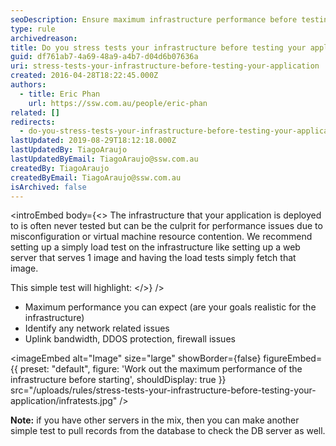 ```yaml
---
seoDescription: Ensure maximum infrastructure performance before testing your application to avoid common issues caused by misconfiguration or resource contention.
type: rule
archivedreason:
title: Do you stress tests your infrastructure before testing your application?
guid: df761ab7-4a69-48a9-a4b7-d04d6b07636a
uri: stress-tests-your-infrastructure-before-testing-your-application
created: 2016-04-28T18:22:45.000Z
authors:
  - title: Eric Phan
    url: https://ssw.com.au/people/eric-phan
related: []
redirects:
  - do-you-stress-tests-your-infrastructure-before-testing-your-application
lastUpdated: 2019-08-29T18:12:18.000Z
lastUpdatedBy: TiagoAraujo
lastUpdatedByEmail: TiagoAraujo@ssw.com.au
createdBy: TiagoAraujo
createdByEmail: TiagoAraujo@ssw.com.au
isArchived: false
---
```


<introEmbed
  body={<>
The infrastructure that your application is deployed to is often never tested but can be the culprit for performance issues due to misconfiguration or virtual machine resource contention. We recommend setting up a simply load test on the infrastructure like setting up a web server that serves 1 image and having the load tests simply fetch that image.

This simple test will highlight:
  </>}
/>
- Maximum performance you can expect (are your goals realistic for the infrastructure)
- Identify any network related issues
- Uplink bandwidth, DDOS protection, firewall issues


<imageEmbed
  alt="Image"
  size="large"
  showBorder={false}
  figureEmbed={{
    preset: "default",
    figure: 'Work out the maximum performance of the infrastructure before starting',
    shouldDisplay: true
  }}
  src="/uploads/rules/stress-tests-your-infrastructure-before-testing-your-application/infratests.jpg"
/>

**Note:** if you have other servers in the mix, then you can make another simple test to pull records from the database to check the DB server as well.
